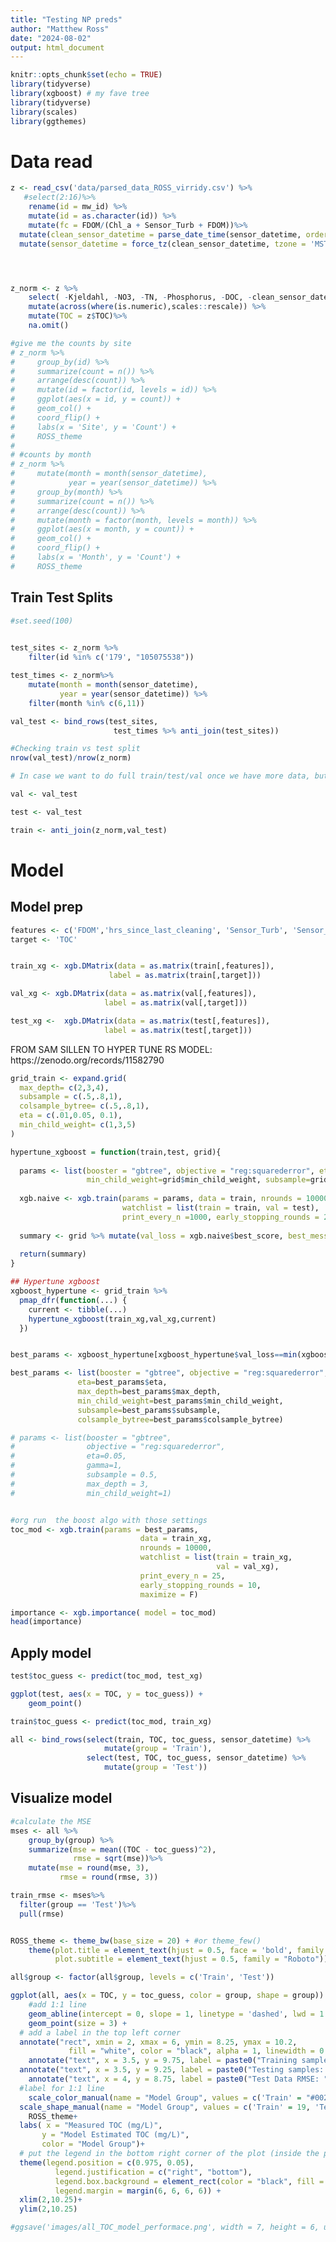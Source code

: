 ```yaml
---
title: "Testing NP preds"
author: "Matthew Ross"
date: "2024-08-02"
output: html_document
---
```


```r
knitr::opts_chunk$set(echo = TRUE)
library(tidyverse)
library(xgboost) # my fave tree
library(tidyverse)
library(scales)
library(ggthemes)


```


# Data read

```r
z <- read_csv('data/parsed_data_ROSS_virridy.csv') %>%
   #select(2:16)%>%
    rename(id = mw_id) %>%
    mutate(id = as.character(id)) %>%
    mutate(fc = FDOM/(Chl_a + Sensor_Turb + FDOM))%>%
  mutate(clean_sensor_datetime = parse_date_time(sensor_datetime, orders = c("%Y-%m-%d %H:%M:%S", "%m/%d/%y %H:%M","%Y-%m-%d" )))%>%
  mutate(sensor_datetime = force_tz(clean_sensor_datetime, tzone = 'MST'))




z_norm <- z %>%
    select( -Kjeldahl, -NO3, -TN, -Phosphorus, -DOC, -clean_sensor_datetime, -Turbidity, -Conductivity, -Depth, -Cl) %>%
    mutate(across(where(is.numeric),scales::rescale)) %>%
    mutate(TOC = z$TOC)%>%
    na.omit()


```


```r
#give me the counts by site
# z_norm %>%
#     group_by(id) %>%
#     summarize(count = n()) %>%
#     arrange(desc(count)) %>%
#     mutate(id = factor(id, levels = id)) %>%
#     ggplot(aes(x = id, y = count)) + 
#     geom_col() + 
#     coord_flip() +
#     labs(x = 'Site', y = 'Count') +
#     ROSS_theme
# 
# #counts by month
# z_norm %>%
#     mutate(month = month(sensor_datetime),
#            year = year(sensor_datetime)) %>%
#     group_by(month) %>%
#     summarize(count = n()) %>%
#     arrange(desc(count)) %>%
#     mutate(month = factor(month, levels = month)) %>%
#     ggplot(aes(x = month, y = count)) + 
#     geom_col() + 
#     coord_flip() +
#     labs(x = 'Month', y = 'Count') +
#     ROSS_theme
```


## Train Test Splits

```r
#set.seed(100)

  
test_sites <- z_norm %>%
    filter(id %in% c('179', "105075538")) 

test_times <- z_norm%>%
    mutate(month = month(sensor_datetime),
           year = year(sensor_datetime)) %>%
    filter(month %in% c(6,11))

val_test <- bind_rows(test_sites,
                       test_times %>% anti_join(test_sites))

#Checking train vs test split
nrow(val_test)/nrow(z_norm)

# In case we want to do full train/test/val once we have more data, but for now I just kept these as the same (e.g. only train/test). Train/test/val is more robust, but this is fine for the amount of data we have. 

val <- val_test

test <- val_test 

train <- anti_join(z_norm,val_test)
```

# Model

## Model prep
```r
features <- c('FDOM','hrs_since_last_cleaning', 'Sensor_Turb', 'Sensor_Cond', 'Chl_a','Temp','fc')
target <- 'TOC'


train_xg <- xgb.DMatrix(data = as.matrix(train[,features]), 
                      label = as.matrix(train[,target]))

val_xg <- xgb.DMatrix(data = as.matrix(val[,features]), 
                     label = as.matrix(val[,target]))

test_xg <-  xgb.DMatrix(data = as.matrix(test[,features]), 
                     label = as.matrix(test[,target]))
```


FROM SAM SILLEN TO HYPER TUNE RS MODEL: https://zenodo.org/records/11582790

```r

grid_train <- expand.grid(
  max_depth= c(2,3,4),
  subsample = c(.5,.8,1),
  colsample_bytree= c(.5,.8,1),
  eta = c(.01,0.05, 0.1),
  min_child_weight= c(1,3,5)
)

hypertune_xgboost = function(train,test, grid){
  
  params <- list(booster = "gbtree", objective = "reg:squarederror", eta=grid$eta ,max_depth=grid$max_depth, 
                 min_child_weight=grid$min_child_weight, subsample=grid$subsample, colsample_bytree=grid$colsample_bytree)
  
  xgb.naive <- xgb.train(params = params, data = train, nrounds = 10000, 
                         watchlist = list(train = train, val = test), 
                         print_every_n =1000, early_stopping_rounds = 20)
  
  summary <- grid %>% mutate(val_loss = xgb.naive$best_score, best_message = xgb.naive$best_msg)
  
  return(summary) 
}

## Hypertune xgboost
xgboost_hypertune <- grid_train %>%
  pmap_dfr(function(...) {
    current <- tibble(...)
    hypertune_xgboost(train_xg,val_xg,current)
  })


best_params <- xgboost_hypertune[xgboost_hypertune$val_loss==min(xgboost_hypertune$val_loss),]
```

```r


best_params <- list(booster = "gbtree", objective = "reg:squarederror",
               eta=best_params$eta,
               max_depth=best_params$max_depth, 
               min_child_weight=best_params$min_child_weight, 
               subsample=best_params$subsample, 
               colsample_bytree=best_params$colsample_bytree)
```

```r


# params <- list(booster = "gbtree", 
#                objective = "reg:squarederror", 
#                eta=0.05, 
#                gamma=1,
#                subsample = 0.5,
#                max_depth = 3, 
#                min_child_weight=1)


#org run  the boost algo with those settings
toc_mod <- xgb.train(params = best_params, 
                             data = train_xg, 
                             nrounds = 10000,
                             watchlist = list(train = train_xg, 
                                              val = val_xg), 
                             print_every_n = 25, 
                             early_stopping_rounds = 10, 
                             maximize = F)

importance <- xgb.importance( model = toc_mod)
head(importance)

```

## Apply model

```r
test$toc_guess <- predict(toc_mod, test_xg)

ggplot(test, aes(x = TOC, y = toc_guess)) + 
    geom_point()

train$toc_guess <- predict(toc_mod, train_xg)

all <- bind_rows(select(train, TOC, toc_guess, sensor_datetime) %>%
                     mutate(group = 'Train'),
                 select(test, TOC, toc_guess, sensor_datetime) %>%
                     mutate(group = 'Test'))

```


## Visualize model

```r

#calculate the MSE
mses <- all %>%
    group_by(group) %>%
    summarize(mse = mean((TOC - toc_guess)^2), 
              rmse = sqrt(mse))%>%
    mutate(mse = round(mse, 3), 
           rmse = round(rmse, 3))

train_rmse <- mses%>%
  filter(group == 'Test')%>%
  pull(rmse)


ROSS_theme <- theme_bw(base_size = 20) + #or theme_few()
    theme(plot.title = element_text(hjust = 0.5, face = 'bold', family = "Roboto"),
          plot.subtitle = element_text(hjust = 0.5, family = "Roboto")) 

all$group <- factor(all$group, levels = c('Train', 'Test'))

ggplot(all, aes(x = TOC, y = toc_guess, color = group, shape = group)) + 
    #add 1:1 line
    geom_abline(intercept = 0, slope = 1, linetype = 'dashed', lwd = 1.5) +
    geom_point(size = 3) + 
  # add a label in the top left corner
  annotate("rect", xmin = 2, xmax = 6, ymin = 8.25, ymax = 10.2, 
             fill = "white", color = "black", alpha = 1, linewidth = 0.5) +
    annotate("text", x = 3.5, y = 9.75, label = paste0("Training samples: n = ", nrow(train)),color = "black", size = 4) +
  annotate("text", x = 3.5, y = 9.25, label = paste0("Testing samples: n = ", nrow(test_times)), color = "black", size = 4) +
    annotate("text", x = 4, y = 8.75, label = paste0("Test Data RMSE: ", train_rmse, " (mg/L)"), color = "black", fontface = 2, size = 4.5) +
  #label for 1:1 line
    scale_color_manual(name = "Model Group", values = c('Train' = "#002EA3", 'Test' = "#E70870"))+
  scale_shape_manual(name = "Model Group", values = c('Train' = 19, 'Test' = 17))+
    ROSS_theme+
  labs( x = "Measured TOC (mg/L)", 
       y = "Model Estimated TOC (mg/L)", 
       color = "Model Group")+
  # put the legend in the bottom right corner of the plot (inside the plot)
  theme(legend.position = c(0.975, 0.05),
          legend.justification = c("right", "bottom"),
          legend.box.background = element_rect(color = "black", fill = "white", linewidth = 0.5),
          legend.margin = margin(6, 6, 6, 6)) +
  xlim(2,10.25)+
  ylim(2,10.25)

#ggsave('images/all_TOC_model_performace.png', width = 7, height = 6, units = 'in', dpi = 500)
```




